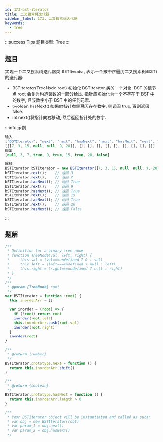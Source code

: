 ```yaml
---
id: 173-bst-iterator
title: 二叉搜索树迭代器
sidebar_label: 173. 二叉搜索树迭代器
keywords:
  - Tree
---
```


:::success Tips
题目类型: Tree
:::

## 题目

实现一个二叉搜索树迭代器类 BSTIterator, 表示一个按中序遍历二叉搜索树(BST)的迭代器:

- BSTIterator(TreeNode root) 初始化 BSTIterator 类的一个对象. BST 的根节点 root 会作为构造函数的一部分给出. 指针应初始化为一个不存在于 BST 中的数字, 且该数字小于 BST 中的任何元素.
- boolean hasNext() 如果向指针右侧遍历存在数字, 则返回 true; 否则返回 false.
- int next()将指针向右移动, 然后返回指针处的数字.

:::info 示例

```ts
输入
["BSTIterator", "next", "next", "hasNext", "next", "hasNext", "next", "hasNext", "next", "hasNext"]
[[[7, 3, 15, null, null, 9, 20]], [], [], [], [], [], [], [], [], []]
输出
[null, 3, 7, true, 9, true, 15, true, 20, false]

解释
BSTIterator bSTIterator = new BSTIterator([7, 3, 15, null, null, 9, 20]);
bSTIterator.next();    // 返回 3
bSTIterator.next();    // 返回 7
bSTIterator.hasNext(); // 返回 True
bSTIterator.next();    // 返回 9
bSTIterator.hasNext(); // 返回 True
bSTIterator.next();    // 返回 15
bSTIterator.hasNext(); // 返回 True
bSTIterator.next();    // 返回 20
bSTIterator.hasNext(); // 返回 False
```

:::

## 题解

```ts
/**
 * Definition for a binary tree node.
 * function TreeNode(val, left, right) {
 *     this.val = (val===undefined ? 0 : val)
 *     this.left = (left===undefined ? null : left)
 *     this.right = (right===undefined ? null : right)
 * }
 */
/**
 * @param {TreeNode} root
 */
var BSTIterator = function (root) {
  this.inorderArr = []

  var inorder = (root) => {
    if (!root) return root
    inorder(root.left)
    this.inorderArr.push(root.val)
    inorder(root.right)
  }
  inorder(root)
}

/**
 * @return {number}
 */
BSTIterator.prototype.next = function () {
  return this.inorderArr.shift()
}

/**
 * @return {boolean}
 */
BSTIterator.prototype.hasNext = function () {
  return this.inorderArr.length > 0
}

/**
 * Your BSTIterator object will be instantiated and called as such:
 * var obj = new BSTIterator(root)
 * var param_1 = obj.next()
 * var param_2 = obj.hasNext()
 */
```

